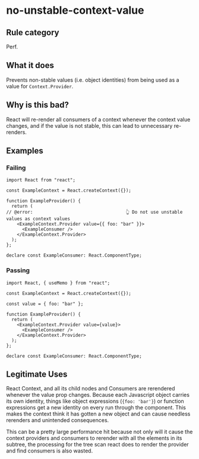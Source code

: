 # no-unstable-context-value

## Rule category

Perf.

## What it does

Prevents non-stable values (i.e. object identities) from being used as a value for `Context.Provider`.

## Why is this bad?

React will re-render all consumers of a context whenever the context value changes, and if the value is not stable, this can lead to unnecessary re-renders.

## Examples

### Failing

```tsx twoslash
import React from "react";

const ExampleContext = React.createContext({});

function ExampleProvider() {
  return (
// @error:                                   👆 Do not use unstable values as context values
    <ExampleContext.Provider value={{ foo: "bar" }}>
      <ExampleConsumer />
    </ExampleContext.Provider>
  );
};

declare const ExampleConsumer: React.ComponentType;
```

### Passing

```tsx twoslash
import React, { useMemo } from "react";

const ExampleContext = React.createContext({});

const value = { foo: "bar" };

function ExampleProvider() {
  return (
    <ExampleContext.Provider value={value}>
      <ExampleConsumer />
    </ExampleContext.Provider>
  );
};

declare const ExampleConsumer: React.ComponentType;
```

## Legitimate Uses

React Context, and all its child nodes and Consumers are rerendered whenever the value prop changes. Because each Javascript object carries its own identity, things like object expressions (`{foo: 'bar'}`) or function expressions get a new identity on every run through the component. This makes the context think it has gotten a new object and can cause needless rerenders and unintended consequences.

This can be a pretty large performance hit because not only will it cause the context providers and consumers to rerender with all the elements in its subtree, the processing for the tree scan react does to render the provider and find consumers is also wasted.
